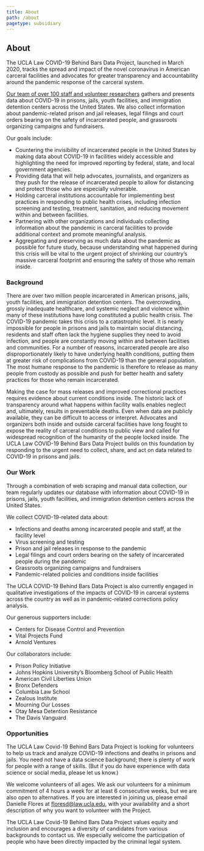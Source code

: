 ```yaml
---
title: About
path: /about
pagetype: subsidiary
---
```

## About

The UCLA Law COVID-19 Behind Bars Data Project, launched in March 2020, tracks the spread and impact of the novel coronavirus in American carceral facilities and advocates for greater transparency and accountability around the pandemic response of the carceral system.

[Our team of over 100 staff and volunteer researchers](/project-team) gathers and presents data about COVID-19 in prisons, jails, youth facilities, and immigration detention centers across the United States. We also collect information about pandemic-related prison and jail releases, legal filings and court orders bearing on the safety of incarcerated people, and grassroots organizing campaigns and fundraisers.

Our goals include:

* Countering the invisibility of incarcerated people in the United States by making data about COVID-19 in facilities widely accessible and highlighting the need for improved reporting by federal, state, and local government agencies.
* Providing data that will help advocates, journalists, and organizers as they push for the release of incarcerated people to allow for distancing and protect those who are especially vulnerable.
* Holding carceral institutions accountable for implementing best practices in responding to public health crises, including infection screening and testing, treatment, sanitation, and reducing movement within and between facilities.
* Partnering with other organizations and individuals collecting information about the pandemic in carceral facilities to provide additional context and promote meaningful analysis.
* Aggregating and preserving as much data about the pandemic as possible for future study, because understanding what happened during this crisis will be vital to the urgent project of shrinking our country’s massive carceral footprint and ensuring the safety of those who remain inside.

### Background

There are over two million people incarcerated in American prisons, jails, youth facilities, and immigration detention centers. The overcrowding, grossly inadequate healthcare, and systemic neglect and violence within many of these institutions have long constituted a public health crisis. The COVID-19 pandemic takes this crisis to a catastrophic level. It is nearly impossible for people in prisons and jails to maintain social distancing, residents and staff often lack the hygiene supplies they need to avoid infection, and people are constantly moving within and between facilities and communities. For a number of reasons, incarcerated people are also disproportionately likely to have underlying health conditions, putting them at greater risk of complications from COVID-19 than the general population. The most humane response to the pandemic is therefore to release as many people from custody as possible and push for better health and safety practices for those who remain incarcerated.

Making the case for mass releases and improved correctional practices requires evidence about current conditions inside. The historic lack of transparency around what happens within facility walls enables neglect and, ultimately, results in preventable deaths. Even when data are publicly available, they can be difficult to access or interpret. Advocates and organizers both inside and outside carceral facilities have long fought to expose the reality of carceral conditions to public view and called for widespread recognition of the humanity of the people locked inside. The UCLA Law COVID-19 Behind Bars Data Project builds on this foundation by responding to the urgent need to collect, share, and act on data related to COVID-19 in prisons and jails. 

### Our Work

Through a combination of web scraping and manual data collection, our team regularly updates our database with information about COVID-19 in prisons, jails, youth facilities, and immigration detention centers across the United States.  

We collect COVID-19-related data about:

* Infections and deaths among incarcerated people and staff, at the facility level
* Virus screening and testing
* Prison and jail releases in response to the pandemic
* Legal filings and court orders bearing on the safety of incarcerated people during the pandemic
* Grassroots organizing campaigns and fundraisers
* Pandemic-related policies and conditions inside facilities

The UCLA COVID-19 Behind Bars Data Project is also currently engaged in qualitative investigations of the impacts of COVID-19 in carceral systems across the country as well as in pandemic-related corrections policy analysis. 

Our generous supporters include:

* Centers for Disease Control and Prevention
* Vital Projects Fund
* Arnold Ventures

Our collaborators include:

* Prison Policy Initiative
* Johns Hopkins University’s Bloomberg School of Public Health
* American Civil Liberties Union
* Bronx Defenders 
* Columbia Law School
* Zealous Institute
* Mourning Our Losses
* Otay Mesa Detention Resistance
* The Davis Vanguard

### Opportunities

The UCLA Law Covid-19 Behind Bars Data Project is looking for volunteers to help us track and analyze COVID-19 infections and deaths in prisons and jails. You need not have a data science background; there is plenty of work for people with a range of skills. (But if you do have experience with data science or social media, please let us know.)

We welcome volunteers of all ages. We ask our volunteers for a minimum commitment of 4 hours a week for at least 6 consecutive weeks, but we are also open to alternatives. If you are interested in joining us, please email Danielle Flores at floresd@law.ucla.edu, with your availability and a short description of why you want to volunteer with the Project.

The UCLA Law Covid-19 Behind Bars Data Project values equity and inclusion and encourages a diversity of candidates from various backgrounds to contact us. We especially welcome the participation of people who have been directly impacted by the criminal legal system.  

&nbsp;\
&nbsp;